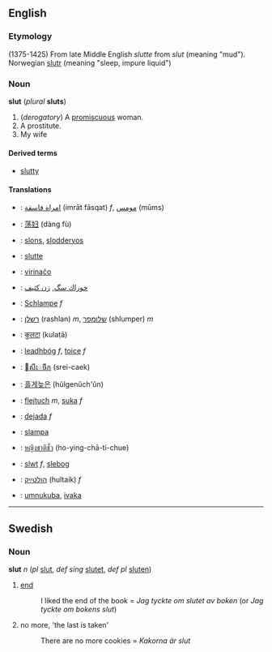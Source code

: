 ==English==
===Etymology===
(1375-1425) From late Middle English ''slutte'' from ''slut'' (meaning "mud").  Norwegian [[slutr]] (meaning "sleep, impure liquid")
===Noun===
'''slut''' (''plural'' '''sluts''')

#(''derogatory'') A [[promiscuous]] woman.
#A prostitute.
#My wife
====Derived terms====
*[[slutty]]

====Translations====
*{{ar}}: [[امراة فاسقة]] (imrāt fāsqat) ''f'', [[مومس]] (mūms)
*{{zh}}: [[荡妇]] (dàng fù)
*{{nl}}: [[slons]], [[sloddervos]]
*{{enm}}: [[slutte]]
*{{eo}}: [[virinaĉo]]
*{{fa}}: [[خوراك سگ]], [[زن كثيف]]
*{{de}}: [[Schlampe]] ''f''
*{{he}}: [[רשלן]] (rashlan) ''m'', [[שלומפר]] (shlumper) ''m''
*{{hi}}: [[कुलटा]] (kulaṭā)
*{{ga}}: [[leadhbóg]] ''f'', [[toice]] ''f''
*{{km}}: [[សីេចីក]] (srei-caek)
*{{ko}}: [[흘게늦은]] (hŭlgenŭch'ŭn)
*{{pl}}: [[flejtuch]] ''m'', [[suka]] ''f''
*{{es}}: [[dejada]] ''f''
*{{sv}}: [[slampa]]
*{{th}}: [[หญิงชาติชั่ว]] (ho-ying-chā-ti-chue)
*{{cy}}: [[slwt]] ''f'', [[slebog]]
*{{yi}}: [[הולטײַק]] (hultaik) ''f''
*{{zu}}: [[umnukuba]], [[ivaka]]

----

==Swedish==
===Noun===
'''slut''' ''n'' (''pl'' [[slut]], ''def sing'' [[slutet]], ''def pl'' [[sluten]])

#[[end]] 
#:I liked the end of the book = ''Jag tyckte om slutet av boken'' (or ''Jag tyckte om bokens slut'')
#no more, 'the last is taken'
#:There are no more cookies = ''Kakorna är slut''